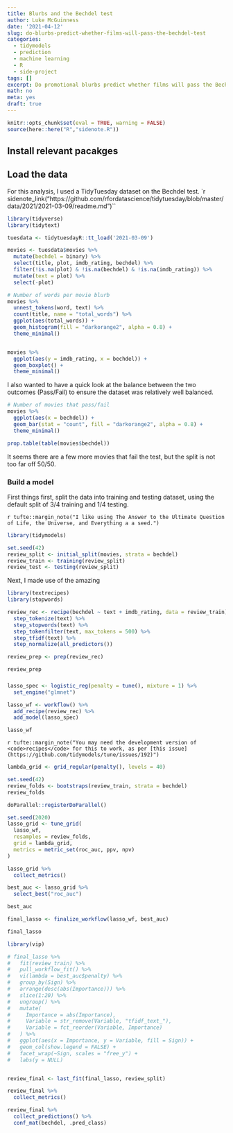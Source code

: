 ```yaml
---
title: Blurbs and the Bechdel test
author: Luke McGuinness
date: '2021-04-12'
slug: do-blurbs-predict-whether-films-will-pass-the-bechdel-test
categories:
  - tidymodels
  - prediction
  - machine learning
  - R
  - side-project
tags: []
excerpt: Do promotional blurbs predict whether films will pass the Bechdel test?
math: no
meta: yes
draft: true
---
```


```r
knitr::opts_chunk$set(eval = TRUE, warning = FALSE)
source(here::here("R","sidenote.R"))
```

## Install relevant pacakges



## Load the data

For this analysis, I used a TidyTuesday dataset on the Bechdel test. `r sidenote_link("https://github.com/rfordatascience/tidytuesday/blob/master/data/2021/2021-03-09/readme.md")``

```r
library(tidyverse)
library(tidytext)

tuesdata <- tidytuesdayR::tt_load('2021-03-09')

movies <- tuesdata$movies %>%
  mutate(bechdel = binary) %>%
  select(title, plot, imdb_rating, bechdel) %>%
  filter(!is.na(plot) & !is.na(bechdel) & !is.na(imdb_rating)) %>%
  mutate(text = plot) %>%
  select(-plot)

# Number of words per movie blurb
movies %>%
  unnest_tokens(word, text) %>%
  count(title, name = "total_words") %>%
  ggplot(aes(total_words)) +
  geom_histogram(fill = "darkorange2", alpha = 0.8) +
  theme_minimal()


movies %>%
  ggplot(aes(y = imdb_rating, x = bechdel)) +
  geom_boxplot() +
  theme_minimal()
```

I also wanted to have a quick look at the balance between the two outcomes (Pass/Fail) to ensure the dataset was relatively well balanced.

```r
# Number of movies that pass/fail
movies %>%
  ggplot(aes(x = bechdel)) +
  geom_bar(stat = "count", fill = "darkorange2", alpha = 0.8) +
  theme_minimal()

prop.table(table(movies$bechdel))
```

It seems there are a few more movies that fail the test, but the split is not too far off 50/50.

### Build a model

First things first, split the data into training and testing dataset, using the default split of 3/4 training and 1/4 testing.

`r tufte::margin_note("I like using The Answer to the Ultimate Question of Life, the Universe, and Everything a a seed.")`

```r
library(tidymodels)

set.seed(42)
review_split <- initial_split(movies, strata = bechdel)
review_train <- training(review_split)
review_test <- testing(review_split)
```

Next, I made use of the amazing 

```r
library(textrecipes)
library(stopwords)

review_rec <- recipe(bechdel ~ text + imdb_rating, data = review_train) %>%
  step_tokenize(text) %>%
  step_stopwords(text) %>%
  step_tokenfilter(text, max_tokens = 500) %>%
  step_tfidf(text) %>%
  step_normalize(all_predictors())

review_prep <- prep(review_rec)

review_prep

```

###

```r
lasso_spec <- logistic_reg(penalty = tune(), mixture = 1) %>%
  set_engine("glmnet")

lasso_wf <- workflow() %>%
  add_recipe(review_rec) %>%
  add_model(lasso_spec)

lasso_wf
```


`r tufte::margin_note("You may need the development version of <code>recipes</code> for this to work, as per [this issue](https://github.com/tidymodels/tune/issues/192)")`

```r
lambda_grid <- grid_regular(penalty(), levels = 40)

set.seed(42)
review_folds <- bootstraps(review_train, strata = bechdel)
review_folds

doParallel::registerDoParallel()

set.seed(2020)
lasso_grid <- tune_grid(
  lasso_wf,
  resamples = review_folds,
  grid = lambda_grid,
  metrics = metric_set(roc_auc, ppv, npv)
)

lasso_grid %>%
  collect_metrics()
```



```r
best_auc <- lasso_grid %>%
  select_best("roc_auc")

best_auc

final_lasso <- finalize_workflow(lasso_wf, best_auc)

final_lasso

library(vip)

# final_lasso %>%
#   fit(review_train) %>%
#   pull_workflow_fit() %>%
#   vi(lambda = best_auc$penalty) %>%
#   group_by(Sign) %>%
#   arrange(desc(abs(Importance))) %>%
#   slice(1:20) %>%
#   ungroup() %>%
#   mutate(
#     Importance = abs(Importance),
#     Variable = str_remove(Variable, "tfidf_text_"),
#     Variable = fct_reorder(Variable, Importance)
#   ) %>%
#   ggplot(aes(x = Importance, y = Variable, fill = Sign)) +
#   geom_col(show.legend = FALSE) +
#   facet_wrap(~Sign, scales = "free_y") +
#   labs(y = NULL)


review_final <- last_fit(final_lasso, review_split)

review_final %>%
  collect_metrics()

review_final %>%
  collect_predictions() %>%
  conf_mat(bechdel, .pred_class)

```